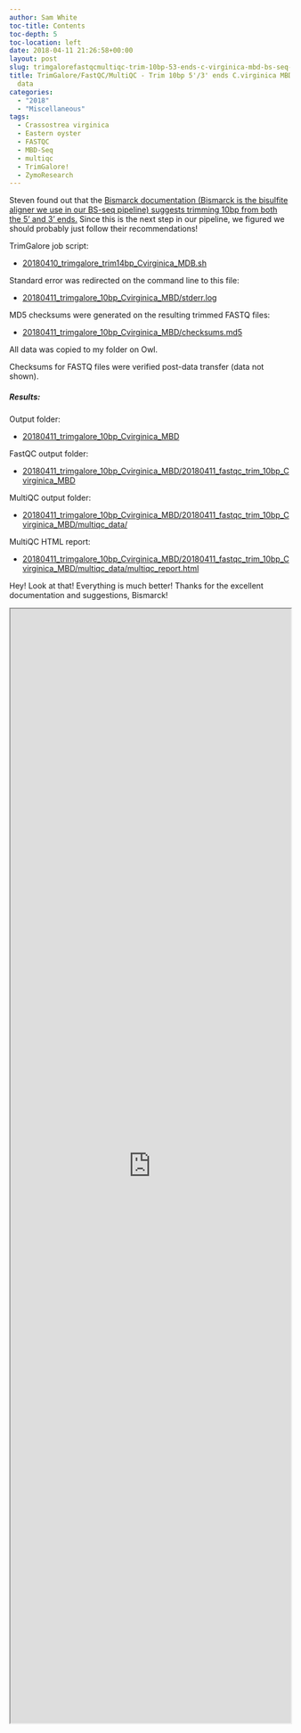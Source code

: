 ```yaml
---
author: Sam White
toc-title: Contents
toc-depth: 5
toc-location: left
date: 2018-04-11 21:26:58+00:00
layout: post
slug: trimgalorefastqcmultiqc-trim-10bp-53-ends-c-virginica-mbd-bs-seq-fastq-data
title: TrimGalore/FastQC/MultiQC - Trim 10bp 5'/3' ends C.virginica MBD BS-seq FASTQ
  data
categories:
  - "2018"
  - "Miscellaneous"
tags:
  - Crassostrea virginica
  - Eastern oyster
  - FASTQC
  - MBD-Seq
  - multiqc
  - TrimGalore!
  - ZymoResearch
---
```


Steven found out that the [Bismarck documentation (Bismarck is the bisulfite aligner we use in our BS-seq pipeline) suggests trimming 10bp from both the 5' and 3' ends.](https://github.com/FelixKrueger/Bismark/tree/master/Docs#viii-notes-about-different-library-types-and-commercial-kits) Since this is the next step in our pipeline, we figured we should probably just follow their recommendations!

TrimGalore job script:





  * [20180410_trimgalore_trim14bp_Cvirginica_MDB.sh](https://owl.fish.washington.edu/Athaliana/20180411_trimgalore_10bp_Cvirginica_MBD/20180411_trimgalore_trim_10bp_Cvirginica_MBD.sh)



Standard error was redirected on the command line to this file:



  * [20180411_trimgalore_10bp_Cvirginica_MBD/stderr.log](https://owl.fish.washington.edu/Athaliana/20180411_trimgalore_10bp_Cvirginica_MBD/stderr.log)



MD5 checksums were generated on the resulting trimmed FASTQ files:



  * [20180411_trimgalore_10bp_Cvirginica_MBD/checksums.md5](https://owl.fish.washington.edu/Athaliana/20180411_trimgalore_10bp_Cvirginica_MBD/checksums.md5)



All data was copied to my folder on Owl.

Checksums for FASTQ files were verified post-data transfer (data not shown).



##### Results:



Output folder:





  * [20180411_trimgalore_10bp_Cvirginica_MBD](https://owl.fish.washington.edu/Athaliana/20180411_trimgalore_10bp_Cvirginica_MBD/)



FastQC output folder:



  * [20180411_trimgalore_10bp_Cvirginica_MBD/20180411_fastqc_trim_10bp_Cvirginica_MBD](https://owl.fish.washington.edu/Athaliana/20180411_trimgalore_10bp_Cvirginica_MBD/20180411_fastqc_trim_10bp_Cvirginica_MBD/)



MultiQC output folder:



  * [20180411_trimgalore_10bp_Cvirginica_MBD/20180411_fastqc_trim_10bp_Cvirginica_MBD/multiqc_data/](https://owl.fish.washington.edu/Athaliana/20180411_trimgalore_10bp_Cvirginica_MBD/20180411_fastqc_trim_10bp_Cvirginica_MBD/multiqc_data/)



MultiQC HTML report:



  * [20180411_trimgalore_10bp_Cvirginica_MBD/20180411_fastqc_trim_10bp_Cvirginica_MBD/multiqc_data/multiqc_report.html](https://owl.fish.washington.edu/Athaliana/20180411_trimgalore_10bp_Cvirginica_MBD/20180411_fastqc_trim_10bp_Cvirginica_MBD/multiqc_data/multiqc_report.html)



Hey! Look at that! Everything is much better! Thanks for the excellent documentation and suggestions, Bismarck!

<iframe src="https://owl.fish.washington.edu/Athaliana/20180411_trimgalore_10bp_Cvirginica_MBD/20180411_fastqc_trim_10bp_Cvirginica_MBD/multiqc_data/multiqc_report.html" width="100%" height="2000" scrolling="yes"></iframe>
